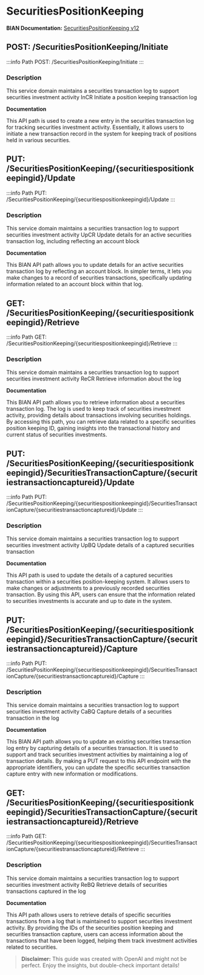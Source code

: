 # SecuritiesPositionKeeping

**BIAN Documentation:** [SecuritiesPositionKeeping v12](https://app.swaggerhub.com/apis/BIAN-3/SecuritiesPositionKeeping/12.0.0)

## POST: /SecuritiesPositionKeeping/Initiate

:::info Path
POST: /SecuritiesPositionKeeping/Initiate
:::

### Description

This service domain maintains a securities transaction log to support securities investment activity InCR Initiate a position keeping transaction log

**Documentation**

This API path is used to create a new entry in the securities transaction log for tracking securities investment activity\. Essentially\, it allows users to initiate a new transaction record in the system for keeping track of positions held in various securities\.

## PUT: /SecuritiesPositionKeeping/\{securitiespositionkeepingid\}/Update

:::info Path
PUT: /SecuritiesPositionKeeping/\{securitiespositionkeepingid\}/Update
:::

### Description

This service domain maintains a securities transaction log to support securities investment activity UpCR Update details for an active securities transaction log\, including reflecting an account block

**Documentation**

This BIAN API path allows you to update details for an active securities transaction log by reflecting an account block\. In simpler terms\, it lets you make changes to a record of securities transactions\, specifically updating information related to an account block within that log\.

## GET: /SecuritiesPositionKeeping/\{securitiespositionkeepingid\}/Retrieve

:::info Path
GET: /SecuritiesPositionKeeping/\{securitiespositionkeepingid\}/Retrieve
:::

### Description

This service domain maintains a securities transaction log to support securities investment activity ReCR Retrieve information about the log

**Documentation**

This BIAN API path allows you to retrieve information about a securities transaction log\. The log is used to keep track of securities investment activity\, providing details about transactions involving securities holdings\. By accessing this path\, you can retrieve data related to a specific securities position keeping ID\, gaining insights into the transactional history and current status of securities investments\.

## PUT: /SecuritiesPositionKeeping/\{securitiespositionkeepingid\}/SecuritiesTransactionCapture/\{securitiestransactioncaptureid\}/Update

:::info Path
PUT: /SecuritiesPositionKeeping/\{securitiespositionkeepingid\}/SecuritiesTransactionCapture/\{securitiestransactioncaptureid\}/Update
:::

### Description

This service domain maintains a securities transaction log to support securities investment activity UpBQ Update details of a captured securities transaction

**Documentation**

This API path is used to update the details of a captured securities transaction within a securities position\-keeping system\. It allows users to make changes or adjustments to a previously recorded securities transaction\. By using this API\, users can ensure that the information related to securities investments is accurate and up to date in the system\.

## PUT: /SecuritiesPositionKeeping/\{securitiespositionkeepingid\}/SecuritiesTransactionCapture/\{securitiestransactioncaptureid\}/Capture

:::info Path
PUT: /SecuritiesPositionKeeping/\{securitiespositionkeepingid\}/SecuritiesTransactionCapture/\{securitiestransactioncaptureid\}/Capture
:::

### Description

This service domain maintains a securities transaction log to support securities investment activity CaBQ Capture details of a securities transaction in the log

**Documentation**

This BIAN API path allows you to update an existing securities transaction log entry by capturing details of a securities transaction\. It is used to support and track securities investment activities by maintaining a log of transaction details\. By making a PUT request to this API endpoint with the appropriate identifiers\, you can update the specific securities transaction capture entry with new information or modifications\.

## GET: /SecuritiesPositionKeeping/\{securitiespositionkeepingid\}/SecuritiesTransactionCapture/\{securitiestransactioncaptureid\}/Retrieve

:::info Path
GET: /SecuritiesPositionKeeping/\{securitiespositionkeepingid\}/SecuritiesTransactionCapture/\{securitiestransactioncaptureid\}/Retrieve
:::

### Description

This service domain maintains a securities transaction log to support securities investment activity ReBQ Retrieve details of securities transactions captured in the log

**Documentation**

This API path allows users to retrieve details of specific securities transactions from a log that is maintained to support securities investment activity\. By providing the IDs of the securities position keeping and securities transaction capture\, users can access information about the transactions that have been logged\, helping them track investment activities related to securities\.

> **Disclaimer:** This guide was created with OpenAI and might not be perfect. Enjoy the insights, but double-check important details!
